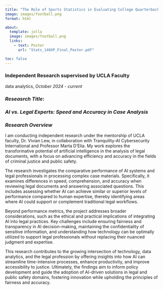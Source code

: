 ```yaml
---
title: "The Role of Sports Statistics in Evaluating College Quarterbacks"
image: images/football.png
format: html

about:
  template: jolla
  image: images/football.png
  links: 
    - text: Poster
      url: "Stats_140XP_Final_Poster.pdf"

toc: false
---
```


### Independent Research supervised by UCLA Faculty 
data analytics, *October 2024 - current*

### *Reseasrch Title*:

### *AI vs. Legal Experts: Speed and Accuracy in Case Analysis*

### *Research Overview*
I am conducting independent research under the mentorship of UCLA faculty, Dr. Vivian Lew, in collaboration with Tranquility-AI Cybersecurity International and Professor Marta D’Elia. My work explores the transformative potential of artificial intelligence in the analysis of legal documents, with a focus on advancing efficiency and accuracy in the fields of criminal justice and public safety.


The research investigates the comparative performance of AI systems and legal professionals in processing complex case materials. Specifically, it examines differences in speed, comprehension, and accuracy when reviewing legal documents and answering associated questions. This includes assessing whether AI can achieve similar or superior levels of performance compared to human expertise, thereby identifying areas where AI could support or complement traditional legal workflows.


Beyond performance metrics, the project addresses broader considerations, such as the ethical and practical implications of integrating AI into legal practices. Key challenges include ensuring fairness and transparency in AI decision-making, maintaining the confidentiality of sensitive information, and understanding how technology can be optimally utilized to support legal professionals without replacing their nuanced judgment and expertise.


This research contributes to the growing intersection of technology, data analytics, and the legal profession by offering insights into how AI can streamline time-intensive processes, enhance productivity, and improve accessibility to justice. Ultimately, the findings aim to inform policy development and guide the adoption of AI-driven solutions in legal and public safety domains, fostering innovation while upholding the principles of fairness and accuracy.


